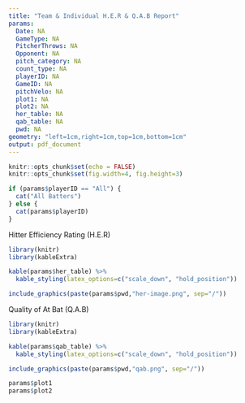 ---
title: "Team & Individual H.E.R & Q.A.B Report"
params:
  Date: NA
  GameType: NA
  PitcherThrows: NA
  Opponent: NA
  pitch_category: NA
  count_type: NA
  playerID: NA
  GameID: NA
  pitchVelo: NA
  plot1: NA
  plot2: NA
  her_table: NA
  qab_table: NA
  pwd: NA
geometry: "left=1cm,right=1cm,top=1cm,bottom=1cm"
output: pdf_document
---

```{r setup, include=FALSE, results = 'asis'}
knitr::opts_chunk$set(echo = FALSE)
knitr::opts_chunk$set(fig.width=4, fig.height=3)
```

\huge
```{r, results = 'asis'}
if (params$playerID == "All") {
  cat("All Batters")
} else {
  cat(params$playerID)
}
```

\huge
Hitter Efficiency Rating (H.E.R)
```{r echo=FALSE, results = 'asis'}
library(knitr)
library(kableExtra)

kable(params$her_table) %>%
  kable_styling(latex_options=c("scale_down", "hold_position"))

```

```{r echo=FALSE, results = 'asis', out.width = "570px"}
include_graphics(paste(params$pwd,"her-image.png", sep="/"))
```

\huge
Quality of At Bat (Q.A.B)
```{r echo=FALSE, results = 'asis'}
library(knitr)
library(kableExtra)

kable(params$qab_table) %>%
  kable_styling(latex_options=c("scale_down", "hold_position"))

```

```{r echo=FALSE, results = 'asis', out.width = "570px"}
include_graphics(paste(params$pwd,"qab.png", sep="/"))
```

```{r, results = 'asis'}
params$plot1
params$plot2
```
